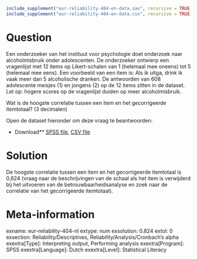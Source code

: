 ```r
include_supplement("eur-reliability-404-en-data.sav", recursive = TRUE)
include_supplement("eur-reliability-404-en-data.csv", recursive = TRUE)
```

Question
========
Een onderzoeker van het instituut voor psychologie doet onderzoek naar alcoholmisbruik onder adolescenten. De onderzoeker ontwierp een vragenlijst met 12 items op Likert-schalen van 1 (helemaal mee oneens) tot 5 (helemaal mee eens). Een voorbeeld van een item is: Als ik uitga, drink ik vaak meer dan 5 alcoholische dranken. De antwoorden van 608 adolescente meisjes (1) en jongens (2) op de 12 items zitten in de dataset. Let op: hogere scores op de vragenlijst duiden op meer alcoholmisbruik.

Wat is de hoogste correlatie tussen een item en het gecorrigeerde itemtotaal? (3 decimalen)

Open de dataset hieronder om deze vraag te beantwoorden:

* Download** [SPSS file](eur-reliability-404-en-data.sav), [CSV file](eur-reliability-404-en-data.csv)


Solution
========
De hoogste correlatie tussen een item en het gecorrigeerde itemtotaal is 0,824 (vraag naar de beschrijvingen van de schaal als het item is verwijderd bij het uitvoeren van de betrouwbaarheidsanalyse en zoek naar de correlatie van het gecorrigeerde itemtotaal).

Meta-information
================
exname: eur-reliability-404-nl
extype: num
exsolution: 0.824
extol: 0
exsection: Reliability/Descriptives, Reliability/Analysis/Cronbach's alpha
exextra[Type]: Interpreting output, Performing analysis
exextra[Program]: SPSS
exextra[Language]: Dutch
exextra[Level]: Statistical Literacy
